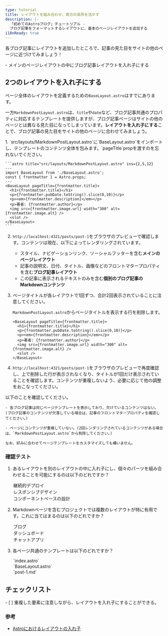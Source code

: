 ```yaml
---
type: tutorial
title: レイアウトを組み合わせ、両方の長所を活かす
description: |-
  「初めてのAstroブログ」チュートリアル -
  ブログ記事をフォーマットするレイアウトに、基本のページレイアウトを追加する
i18nReady: true
---
```


各ブログ記事にレイアウトを追加したところで、記事の見た目をサイトの他のページに近づけてみましょう！

<PreCheck>
  - メインのページレイアウトの中にブログ記事レイアウトを入れ子にする
</PreCheck>

## 2つのレイアウトを入れ子にする

ページ全体のレイアウトを定義するための`BaseLayout.astro`はすでにあります。

一方`MarkdownPostLayout.astro`は、`title`や`date`など、ブログ記事共通のプロパティに対応するテンプレートを提供しますが、ブログ記事ページはサイトの他のページとは異なる見た目になってしまっています。**レイアウトを入れ子にする**ことで、ブログ記事の見た目をサイトの他のページに合わせてみましょう。

<Steps>
1. `src/layouts/MarkdownPostLayout.astro`に`BaseLayout.astro`をインポートし、テンプレートのコンテンツ全体を包みます。`pageTitle`propを渡すのを忘れないでください。

    ```astro title="src/layouts/MarkdownPostLayout.astro" ins={2,5,12}
    ---
    import BaseLayout from './BaseLayout.astro';
    const { frontmatter } = Astro.props;
    ---
    <BaseLayout pageTitle={frontmatter.title}>
      <h1>{frontmatter.title}</h1>
      <p>{frontmatter.pubDate.toString().slice(0,10)}</p>
      <p><em>{frontmatter.description}</em></p>
      <p>著者: {frontmatter.author}</p>
      <img src={frontmatter.image.url} width="300" alt={frontmatter.image.alt} />
      <slot />
    </BaseLayout>
    ```

2. `http://localhost:4321/posts/post-1`をブラウザのプレビューで確認します。コンテンツは現在、以下によってレンダリングされています。

    - スタイル、ナビゲーションリンク、ソーシャルフッターを含む**メインのページレイアウト**
    - 記事の説明文、日付、タイトル、画像などのフロントマタープロパティを含む**ブログ記事レイアウト**
    - この記事に表示されるテキストのみを含む**個別のブログ記事のMarkdownコンテンツ**

3. ページタイトルが各レイアウトで1回ずつ、合計2回表示されていることに注意してください。

    `MarkdownPostLayout.astro`からページタイトルを表示する行を削除します。

    ```astro title="src/layouts/MarkdownPostLayout.astro" del={2}
    <BaseLayout pageTitle={frontmatter.title}>
      <h1>{frontmatter.title}</h1>
      <p>{frontmatter.pubDate.toString().slice(0,10)}</p>
      <p><em>{frontmatter.description}</em></p>
      <p>著者: {frontmatter.author}</p>
      <img src={frontmatter.image.url} width="300" alt={frontmatter.image.alt} />
      <slot />
    </BaseLayout>
    ```

4. `http://localhost:4321/posts/post-1`をブラウザのプレビューで再度確認し、上で削除した行が表示されなくなり、タイトルが1回だけ表示されていることを確認します。コンテンツが重複しないよう、必要に応じて他の調整をおこなってください。
</Steps>

  以下のことを確認してください。

    - 各ブログ記事は同じページテンプレートを表示しており、欠けているコンテンツはない。(ブログ記事のコンテンツが欠落している場合は、記事のフロントマタープロパティを確認してください。)

    - ページにコンテンツが重複していない。(2回レンダリングされているコンテンツがある場合は、`MarkdownPostLayout.astro`から削除してください。)

    なお、好みに合わせてページテンプレートをカスタマイズしても構いません。




<Box icon="question-mark">

### 確認テスト

1. あるレイアウトを別のレイアウトの中に入れ子にし、個々のパーツを組み合わせることを可能にするのは以下のどれですか？

    <MultipleChoice>
      <Option>
        継続的デプロイ
      </Option>
      <Option>
        レスポンシブデザイン
      </Option>
      <Option isCorrect>
        コンポーネントベースの設計
      </Option>
    </MultipleChoice>

2. Markdownページを含むプロジェクトでは複数のレイアウトが特に有用です。これに当てはまるのは以下のどれですか？

    <MultipleChoice>
      <Option isCorrect>
        ブログ
      </Option>
      <Option>
        ダッシュボード
      </Option>
      <Option>
        チャットアプリ
      </Option>
    </MultipleChoice>

3. 各ページ共通のテンプレートは以下のどれですか？

    <MultipleChoice>
      <Option>
        `index.astro`
      </Option>
      <Option isCorrect>
        `BaseLayout.astro`
      </Option>
      <Option>
        `post-1.md`
      </Option>
    </MultipleChoice>
</Box>

<Box icon="check-list">

## チェックリスト

<Checklist>
- [ ] 重複した要素に注意しながら、レイアウトを入れ子にすることができる。
</Checklist>
</Box>

### 参考

- [Astroにおけるレイアウトの入れ子](/ja/basics/layouts/#レイアウトの入れ子)
